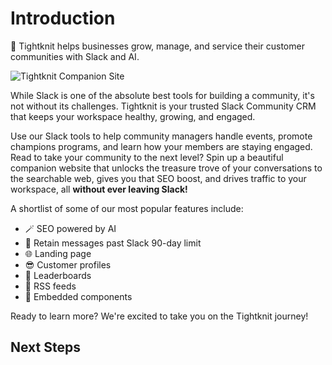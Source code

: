 
# Introduction

🧶 Tightknit helps businesses grow, manage, and service their customer
communities with Slack and AI.

![Tightknit Companion Site](/web-community-screenshot.png)

While Slack is one of the absolute best tools for building a community, it's not without its challenges. Tightknit is your trusted Slack Community CRM that keeps your workspace healthy, growing, and engaged.

Use our Slack tools to help community managers handle events, promote champions programs, and learn how your members are staying engaged. Read to take your community to the next level? Spin up a beautiful companion website that unlocks the treasure trove of your conversations to the searchable web, gives you that SEO boost, and drives traffic to your workspace, all **without ever leaving Slack!**

A shortlist of some of our most popular features include:

- 🪄 SEO powered by AI
- 📅 Retain messages past Slack 90-day limit
- 🌐 Landing page
- 😎 Customer profiles
- 🥇 Leaderboards
- 🧵 RSS feeds
- 🔲 Embedded components

Ready to learn more? We're excited to take you on the Tightknit journey!

## Next Steps

<Cards>
  <Card title="🏁 Getting Started" href="/getting-started" />
  <Card title="📘 Learn the Basics" href="/basics" />
  <Card title="🛠️ Set Up your Community" href="/slack-administration" />
  <Card
    title="🌐 Learn About the Tightknit Companion Site"
    href="/tightknit-site"
  />
  <Card title="📋 Best Practices" href="/slack-community-best-practices" />
</Cards>
